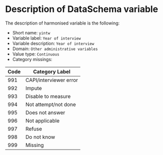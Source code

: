# Description of DataSchema variable

The description of harmonised variable is the following:

* Short name: `yintw`
* Variable label: `Year of interview`
* Variable description: `Year of interview`
* Domain: `Other administrative variables`
* Value type: `Continuous`
* Category missings: 

**Code** | **Category Label**
----| ------------------
991 | CAPI/interviewer error
992 | Impute
993 | Disable to measure
994 | Not attempt/not done
995 | Does not answer
996 | Not applicable
997 | Refuse
998 | Do not know
999 | Missing